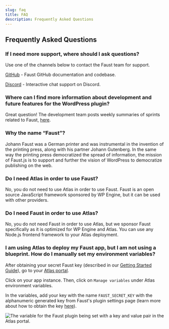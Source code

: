 ```yaml
---
slug: faq
title: FAQ
description: Frequently Asked Questions
---
```


## Frequently Asked Questions 

### If I need more support, where should I ask questions?

Use one of the channels below to contact the Faust team for support.

[GitHub](https://github.com/wpengine/faustjs) - Faust GitHub documentation and codebase.

[Discord](https://discord.gg/J2khkF9XYK) - Interactive chat support on Discord.

### Where can I find more information about development and future features for the WordPress plugin?

Great question! The development team posts weekly summaries of sprints related to Faust, [here](https://faustjs.org/blog). 

### Why the name “Faust”?

Johann Faust was a German printer and was instrumental in the invention of the printing press, along with his partner Johann Gutenberg. In the same way the printing press democratized the spread of information, the mission of Faust.js is to support and further the vision of WordPress to democratize publishing on the web. 

### Do I need Atlas in order to use Faust?

No, you do not need to use Atlas in order to use Faust. Faust is an open source JavaScript framework sponsored by WP Engine, but it can be used with other providers.

### Do I need Faust in order to use Atlas?

No, you do not need Faust in order to use Atlas, but we sponsor Faust specifically as it is optimized for WP Engine and Atlas. You can use any Node.js frontend framework to your Atlas deployment.

### I am using Atlas to deploy my Faust app, but I am not using a blueprint. How do I manually set my environment variables?

After obtaining your secret Faust key (described in our [Getting Started Guide](https://faustjs.org/docs/getting-started#:~:text=Additionally%2C%20update%20the%20FAUST_SECRET_KEY%20value%20with%20the%20secret%20key%20found%20in%20Settings%20%E2%86%92%20Faust%20in%20your%20WordPress%20admin%20area%20to%20support%20previews)), go to your [Atlas portal](https://my.wpengine.com/atlas#/). 

Click on your app instance. Then, click on `Manage variables` under Atlas environment variables.

In the variables, add your key with the name `FAUST_SECRET_KEY` with the alphanumeric generated key from Faust's plugin settings page (learn more about how to obtain the key [here](https://faustjs.org/docs/getting-started#:~:text=Additionally%2C%20update%20the%20FAUST_SECRET_KEY%20value%20with%20the%20secret%20key%20found%20in%20Settings%20%E2%86%92%20Faust%20in%20your%20WordPress%20admin%20area%20to%20support%20previews)).

<img
  src="/docs/img/adding-the-env-manually.png"
  alt="The variable for the Faust plugin being set with a key and value pair in the Atlas portal."
/>
